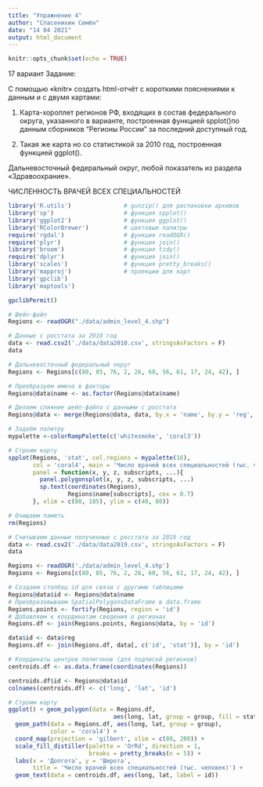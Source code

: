 ---
title: "Упражнение 4"
author: "Спасенихин Семён"
date: "14 04 2021"
output: html_document
---

```{r setup, include=FALSE}
knitr::opts_chunk$set(echo = TRUE)
```

17 вариант
Задание:

С помощью «knitr» создать html-отчёт с короткими пояснениями к данным и с двумя картами:

1. Карта-хороплет регионов РФ, входящих в состав федерального округа, указанного в варианте, построенная функцией spplot()по данным сборников “Регионы России” за последний доступный год.

2. Такая же карта но со статистикой за 2010 год, построенная функцией ggplot().

Дальневосточный федеральный округ, любой показатель из раздела «Здравоохрание».

ЧИСЛЕННОСТЬ ВРАЧЕЙ ВСЕХ СПЕЦИАЛЬНОСТЕЙ

```{r, warning=F, message=F}
library('R.utils')               # gunzip() для распаковки архивов 
library('sp')                    # функция spplot()
library('ggplot2')               # функция ggplot()
library('RColorBrewer')          # цветовые палитры
require('rgdal')                 # функция readOGR()
require('plyr')                  # функция join()
library('broom')                 # функция tidy()
require('dplyr')                 # функция join()
library('scales')                # функция pretty_breaks()
library('mapproj')               # проекции для карт
library('gpclib')
library('maptools')

gpclibPermit()

# Шейп-файл
Regions <- readOGR("./data/admin_level_4.shp")

# Данные с росстата за 2010 год
data <- read.csv2('./data/data2010.csv', stringsAsFactors = F)
data

# Дальневосточный федеральный округ
Regions <- Regions[c(80, 85, 76, 2, 26, 60, 56, 61, 17, 24, 42), ]

# Преобразуем имена в факторы
Regions@data$name <- as.factor(Regions@data$name)

# Делаем слияние шейп-файла с данными с росстата
Regions@data <- merge(Regions@data, data, by.x = 'name', by.y = 'reg', sort = FALSE)

# Задаём палитру
mypalette <-colorRampPalette(c('whitesmoke', 'coral3'))

# Строим карту
spplot(Regions, 'stat', col.regions = mypalette(16),
       col = 'coral4', main = 'Число врачей всех специальностей (тыс. человек)',
       panel = function(x, y, z, subscripts, ...){
         panel.polygonsplot(x, y, z, subscripts, ...)
         sp.text(coordinates(Regions),
                 Regions$name[subscripts], cex = 0.7)
       }, xlim = c(80, 185), ylim = c(40, 80))

# Очищаем память
rm(Regions)
```

```{r, warning=F, message=F}
# Считываем данные полученные с росстата за 2019 год
data <- read.csv2('./data/data2019.csv', stringsAsFactors = F)
data

Regions <- readOGR('./data/admin_level_4.shp')
Regions <- Regions[c(80, 85, 76, 2, 26, 60, 56, 61, 17, 24, 42), ]

# Создаем столбец id для связи с другими таблицами
Regions@data$id <- Regions@data$name
# Преобразовываем SpatialPolygonsDataFrame в data.frame
Regions.points <- fortify(Regions, region = 'id')
# Добавляем к координатам сведения о регионах
Regions.df <- join(Regions.points, Regions@data, by = 'id')

data$id <- data$reg
Regions.df <- join(Regions.df, data[, c('id', 'stat')], by = 'id')

# Координаты центров полигонов (для подписей регионов)
centroids.df <- as.data.frame(coordinates(Regions))

centroids.df$id <- Regions@data$id
colnames(centroids.df) <- c('long', 'lat', 'id')

# Строим карту
ggplot() + geom_polygon(data = Regions.df,
                              aes(long, lat, group = group, fill = stat)) +
  geom_path(data = Regions.df, aes(long, lat, group = group),
            color = 'coral4') +
  coord_map(projection = 'gilbert', xlim = c(80, 200)) +
  scale_fill_distiller(palette = 'OrRd', direction = 1,
                       breaks = pretty_breaks(n = 5)) +
  labs(x = 'Долгота', y = 'Широта',
       title = 'Число врачей всех специальностей (тыс. человек)') +
  geom_text(data = centroids.df, aes(long, lat, label = id))
```
